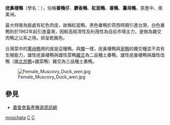 {{Speciesbox
| genus = Cairina
| species = moschata
| status = LC
| status_system = IUCN3.1
| image = muscovy-duck-2.jpg
| image_caption = 疣鼻棲鴨（''Cairina moschata''）雄鳥
| authority = ([[卡爾·林奈|Linnaeus]], 1758)
}}

'''疣鼻棲鴨'''（學名：{{lang|la|''Cairina moschata''}}），俗稱'''番鴨仔'''、'''麝香鴨'''、'''紅面鴨'''、'''番鴨'''、'''薑母鴨'''，原產中、南美洲。

最大特徵為臉處有紅色肉疣，故稱紅面鴨，黑色番鴨於荷西時期引進台灣，白色番鴨則於1962年起引進臺灣，因較高經濟性及利用性為目前市場主力，是做為雜交肉鴨之父系之用。卵呈乾酪色。

台灣菜中的[[薑母鴨|薑母鴨]]用的就是這種鴨。與[[騾|騾]]一樣，疣鼻棲鴨與[[家鴨|家鴨]]的雜交種並不具有生殖能力，雄性疣鼻棲鴨與雌性菜鴨[[雜交|雜交]]為二品種土番鴨，雄性疣鼻棲鴨與雌性改鴨（雄[[北京鴨|北京鴨]]×雌菜鴨）雜交為三品種土番鴨。

[[File:Female_Muscovy_Duck_wen.jpg|thumb]]

==參見==
* [http://www.angrin.tlri.gov.tw/duck/int_duck.htm 農委會畜產種源資訊網] {{Wayback|url=http://www.angrin.tlri.gov.tw/duck/int_duck.htm |date=20110315065202 }}
{{雁形目|A2.}}
{{Taxonbar|from=Q242851}}

[[Category:栖鸭属|moschata]]
[[Category:1758年描述的鸟类|C]]
[[Category:卡尔·林奈命名的生物分类|C]]